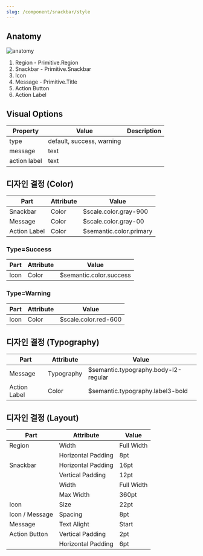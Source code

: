 ```yaml
---
slug: /component/snackbar/style
---
```


## Anatomy

![anatomy](./anatomy.png)

1. Region - Primitive.Region
2. Snackbar - Primitive.Snackbar
3. Icon
4. Message - Primitive.Title
5. Action Button
6. Action Label

## Visual Options

| Property     | Value                     | Description |
| ------------ | ------------------------- | ----------- |
| type         | default, success, warning |             |
| message      | text                      |             |
| action label | text                      |             |

## 디자인 결정 (Color)

| Part         | Attribute | Value                   |
| ------------ | --------- | ----------------------- |
| Snackbar     | Color     | $scale.color.gray-900   |
| Message      | Color     | $scale.color.gray-00    |
| Action Label | Color     | $semantic.color.primary |

### Type=Success

| Part | Attribute | Value                   |
| ---- | --------- | ----------------------- |
| Icon | Color     | $semantic.color.success |

### Type=Warning

| Part | Attribute | Value                |
| ---- | --------- | -------------------- |
| Icon | Color     | $scale.color.red-600 |

## 디자인 결정 (Typography)

| Part         | Attribute  | Value                                |
| ------------ | ---------- | ------------------------------------ |
| Message      | Typography | $semantic.typography.body-l2-regular |
| Action Label | Color      | $semantic.typography.label3-bold     |

## 디자인 결정 (Layout)

| Part           | Attribute          | Value      |
| -------------- | ------------------ | ---------- |
| Region         | Width              | Full Width |
|                | Horizontal Padding | 8pt        |
| Snackbar       | Horizontal Padding | 16pt       |
|                | Vertical Padding   | 12pt       |
|                | Width              | Full Width |
|                | Max Width          | 360pt      |
| Icon           | Size               | 22pt       |
| Icon / Message | Spacing            | 8pt        |
| Message        | Text Alight        | Start      |
| Action Button  | Vertical Padding   | 2pt        |
|                | Horizontal Padding | 6pt        |
